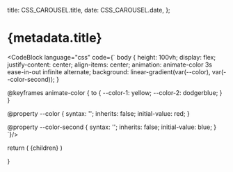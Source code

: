 
  title: CSS_CAROUSEL.title,
  date: CSS_CAROUSEL.date,
};

# {metadata.title}

<BaselineStatus featureId="scroll-button" />

<AppSwitcher />


<CodeBlock language="css" code={`
body {
    height: 100vh;
    display: flex;
    justify-content: center;
    align-items: center;
    animation: animate-color 3s ease-in-out infinite alternate;
    background: linear-gradient(var(--color), var(--color-second));
}

@keyframes animate-color {
    to {
        --color-1: yellow;
        --color-2: dodgerblue;
    }
}

@property --color {
    syntax: '<color>';
    inherits: false;
    initial-value: red;
}

@property --color-second {
    syntax: '<color>';
    inherits: false;
    initial-value: blue;
}
`}/>


  return (
  <MdxLayout metadata={metadata} slug={CSS_CAROUSEL.slug}>
    {children}
  </MdxLayout>
)


}
